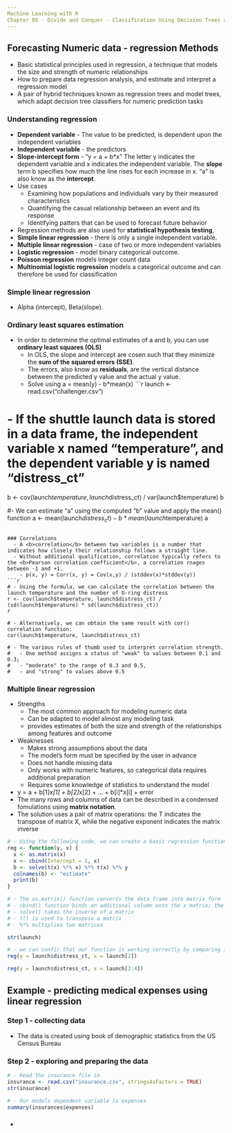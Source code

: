 ```yaml
---
Machine Learning with R
Chapter 05 - Divide and Conquer - Classification Using Decision Trees and Rules
---
```


## Forecasting Numeric data - regression Methods
- Basic statistical principles used in regression, a technique that models the size and strength of numeric relationships
- How to prepare data regression analysis, and estimate and interpret a regression model
- A pair of hybrid techniques known as regression trees and model trees, which adapt decision tree classifiers for numeric prediction tasks

### Understanding regression
  - <b>Dependent variable</b> - The value to be predicted, is dependent upon the independent variables
  - <b>Independent variable</b> - the predictors
  - <b>Slope-intercept form</b> - "y = a + b*x"  The letter y indicates the dependent variable and x indicates the independent variable.  The <b>slope</b> term b specifies how much the line rises for each increase in x.  "a" is also know as the <b>intercept</b>.
  - Use cases
    - Examining how populations and individuals vary by their measured characteristics
    - Quantifying the casual relationship between an event and its response
    - Identifying patters that can be used to forecast future behavior
  - Regression methods are also used for <b>statistical hypothesis testing</b>,
  - <b>Simple linear regression</b> - there is only a single independent variable.
  - <b>Multiple linear regression</b> - case of two or more independent variables
  - <b>Logistic regression</b> - model binary categorical outcome.
  - <b>Poisson regression</b> models integer count data
  - <b>Multinomial logistic regression</b> models a categorical outcome and can therefore be used for classification

### Simple linear regression
  - Alpha (intercept), Beta(slope).

### Ordinary least squares estimation
  - In order to determine the optimal estimates of a and b, you can use <b>ordinary least squares (OLS)</b>
    - In OLS, the slope and intercept are cosen such that they minimize the <b>sum of the squared errors (SSE)</b>.
    - The errors, also know as <b>residuals</b>, are the vertical distance between the predicted y value and the actual y value.
    - Solve using a = mean(y) - b*mean(x)
```r
launch <- read.csv("challenger.csv")

# - If the shuttle launch data is stored in a data frame, the independent variable x named "temperature", and the dependent variable y is named "distress_ct"
b <- cov(launch$temperature, launch$distress_ct) / var(launch$temperature)
b

#- We can estimate "a" using the computed "b" value and apply the mean() function
a <- mean(launch$distress_ct) - b * mean(launch$temperature)
a
```

### Correlations
  - A <b>correlation</b> between two variables is a number that indicates how closely their relationship follows a straight line.
  - Without additional qualification, correlation typically refers to the <b>Pearson correlation coefficient</b>, a correlation rnages between -1 and +1.
    - p(x, y) = Corr(x, y) = Cov(x,y) / (stddev(x)*stddev(y))
```r
# - Using the formula, we can calculate the correlation between the launch temperature and the number of O-ring distress
r <- cov(launch$temperature, launch$distress_ct) / (sd(launch$temperature) * sd(launch$distress_ct))
r

# - Alternatively, we can obtain the same result with cor() correlation function:
cor(launch$temperature, launch$distress_ct)

# - The various rules of thumb used to interpret correlation strength.  
#   - One method assigns a status of "weak" to values between 0.1 and 0.3; 
#   - "moderate" to the range of 0.3 and 0.5, 
#   - and "strong" to values above 0.5
```

### Multiple linear regression
  - Strengths
    - The most common approach for modeling numeric data
    - Can be adapted to model almost any modeling task
    - provides estimates of both the size and strength of the relationships among features and outcome
  - Weaknesses
    - Makes strong assumptions about the data
    - The model's form must be specified by the user in advance
    - Does not handle missing data
    - Only works with numeric features, so categorical data requires additional preparation
    - Requires some knowledge of statistics to understand the model
  - y = a + b[1]*x[1] + b[2]*x[2] + ... + b[i]*x[i] + error
  - The many rows and columns of data can be described in a condensed fomulations using <b>matrix notation</b>.
  - The solution uses a pair of matrix operations: the T indicates the transpose of matrix X, while the negative exponent indicates the matrix inverse
```r
# - Using the following code, we can create a basic regression function named reg(), which takes a parameter y and a parameter x
reg <- function(y, x) {
  x <- as.matrix(x)
  x <- cbind(Intercept = 1, x)
  b <- solve(t(x) %*% x) %*% t(x) %*% y
  colnames(b) <- "estimate"
  print(b)
}

# - The as.matrix() function converts the data frame into matrix form
# - cbind() function binds an additional column onto the x matrix; the command Intercept = 1 instructs R to name the new column Intercept and to fill the column with repeating 1 values.
# - solve() takes the inverse of a matrix
# - t() is used to transpose a matrix
# - %*% multiplies two matrices

str(launch)

# - we can confir that our function is working correctly by comparing its result for the simple linear regression model of O-ring
reg(y = launch$distress_ct, x = launch[2])

reg(y = launch$distress_ct, x = launch[2:4])

```

## Example - predicting medical expenses using linear regression
### Step 1 - collecting data
  - The data is created using book of demographic statistics from the US Census Bureau

### Step 2 - exploring and preparing the data
```r
# - Read the insurance file in
insurance <- read.csv("insurance.csv", stringsAsFactors = TRUE)
str(insurance)

# - Our models dependent variable is expenses
summary(insurances$expenses)
```

### 
  - 
  
### 

```r
```


